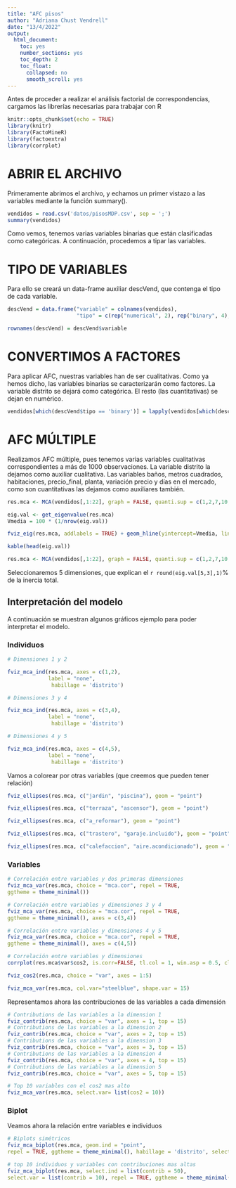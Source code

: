 ---
title: "AFC pisos"
author: "Adriana Chust Vendrell"
date: "13/4/2022"
output:
  html_document:
    toc: yes
    number_sections: yes
    toc_depth: 2
    toc_float:
      collapsed: no
      smooth_scroll: yes
---


Antes de proceder a realizar el análisis factorial de correspondencias, cargamos las librerías necesarias para trabajar con R

```{r setup, include=FALSE}
knitr::opts_chunk$set(echo = TRUE)
library(knitr)
library(FactoMineR)
library(factoextra)
library(corrplot)
```

# ABRIR EL ARCHIVO

Primeramente abrimos el archivo, y echamos un primer vistazo a las variables mediante la función summary().

```{r abrir}
vendidos = read.csv('datos/pisosMDP.csv', sep = ';')
summary(vendidos)
```
Como vemos, tenemos varias variables binarias que están clasificadas como categóricas. A continuación, procedemos a tipar las variables.


# TIPO DE VARIABLES

Para ello se creará un data-frame auxiliar descVend, que contenga el tipo de cada variable. 

```{r tipo variables}
descVend = data.frame("variable" = colnames(vendidos),
                      "tipo" = c(rep("numerical", 2), rep("binary", 4), "numerical", rep("binary", 2), "numerical", "categorical", rep("binary", 7), "numerical", rep("binary", 1), rep("numerical",2)),stringsAsFactors = FALSE)

rownames(descVend) = descVend$variable

```


# CONVERTIMOS A FACTORES

Para aplicar AFC, nuestras variables han de ser cualitativas. Como ya hemos dicho, las variables binarias se caracterizarán como factores. La variable distrito se dejará como categórica. El resto (las cuantitativas) se dejan en numérico.

```{r factores}
vendidos[which(descVend$tipo == 'binary')] = lapply(vendidos[which(descVend$tipo == 'binary')], as.factor)

```


# AFC MÚLTIPLE

Realizamos AFC múltiple, pues tenemos varias variables cualitativas correspondientes a más de 1000 observaciones.
La variable distrito la dejamos como auxiliar cualitativa.
Las variables baños, metros cuadrados, habitaciones, precio_final, planta, variación precio y días en el mercado, como son cuantitativas las dejamos como auxiliares también.


```{r afc}
res.mca <- MCA(vendidos[,1:22], graph = FALSE, quanti.sup = c(1,2,7,10,19,21,22), quali.sup = 11) 

eig.val <- get_eigenvalue(res.mca)
Vmedia = 100 * (1/nrow(eig.val))

fviz_eig(res.mca, addlabels = TRUE) + geom_hline(yintercept=Vmedia, linetype=2, color="red") 

kable(head(eig.val))

res.mca <- MCA(vendidos[,1:22], graph = FALSE, quanti.sup = c(1,2,7,10,19,21,22), quali.sup = 11, ncp = 5)
```


Seleccionaremos 5 dimensiones, que explican el `r round(eig.val[5,3],1)`% de la inercia total.

## Interpretación del modelo

A continuación se muestran algunos gráficos ejemplo para poder interpretar el modelo.

### Individuos

```{r mca3, fig.width=5, fig.height=5}

# Dimensiones 1 y 2

fviz_mca_ind(res.mca, axes = c(1,2),
             label = "none",
              habillage = 'distrito')

# Dimensiones 3 y 4

fviz_mca_ind(res.mca, axes = c(3,4),
             label = "none",
              habillage = 'distrito')

# Dimensiones 4 y 5

fviz_mca_ind(res.mca, axes = c(4,5),
             label = "none",
              habillage = 'distrito')

```

Vamos a colorear por otras variables (que creemos que pueden tener relación)

```{r otras variables}
fviz_ellipses(res.mca, c("jardin", "piscina"), geom = "point")
```

```{r otras variables2}
fviz_ellipses(res.mca, c("terraza", "ascensor"), geom = "point")
```

```{r otras variables3}
fviz_ellipses(res.mca, c("a_reformar"), geom = "point")
```

```{r otras variables4}
fviz_ellipses(res.mca, c("trastero", "garaje.incluido"), geom = "point")
```

```{r otras variables5}
fviz_ellipses(res.mca, c("calefaccion", "aire.acondicionado"), geom = "point")
```


### Variables


```{r mca4, fig.width=5, fig.height=5}

# Correlación entre variables y dos primeras dimensiones
fviz_mca_var(res.mca, choice = "mca.cor", repel = TRUE, 
ggtheme = theme_minimal())

# Correlación entre variables y dimensiones 3 y 4
fviz_mca_var(res.mca, choice = "mca.cor", repel = TRUE, 
ggtheme = theme_minimal(), axes = c(3,4))

# Correlación entre variables y dimensiones 4 y 5
fviz_mca_var(res.mca, choice = "mca.cor", repel = TRUE, 
ggtheme = theme_minimal(), axes = c(4,5))

# Correlación entre variables y dimensiones
corrplot(res.mca$var$cos2, is.corr=FALSE, tl.col = 1, win.asp = 0.5, cl.ratio = 0.3, cl.cex = 0.8)

fviz_cos2(res.mca, choice = "var", axes = 1:5)

fviz_mca_var(res.mca, col.var="steelblue", shape.var = 15)

```


Representamos ahora las contribuciones de las variables a cada dimensión

```{r variables2}

# Contributions de las variables a la dimension 1
fviz_contrib(res.mca, choice = "var", axes = 1, top = 15)
# Contributions de las variables a la dimension 2
fviz_contrib(res.mca, choice = "var", axes = 2, top = 15)
# Contributions de las variables a la dimension 3
fviz_contrib(res.mca, choice = "var", axes = 3, top = 15)
# Contributions de las variables a la dimension 4
fviz_contrib(res.mca, choice = "var", axes = 4, top = 15)
# Contributions de las variables a la dimension 5
fviz_contrib(res.mca, choice = "var", axes = 5, top = 15)

# Top 10 variables con el cos2 mas alto
fviz_mca_var(res.mca, select.var= list(cos2 = 10))

```


### Biplot

Veamos ahora la relación entre variables e individuos

```{r mca5, fig.width=5, fig.height=5}

# Biplots simétricos
fviz_mca_biplot(res.mca, geom.ind = "point",
repel = TRUE, ggtheme = theme_minimal(), habillage = 'distrito', select.var = list(contrib = 10), col.var = 'black')

# top 10 individuos y variables con contribuciones mas altas
fviz_mca_biplot(res.mca, select.ind = list(contrib = 50), 
select.var = list(contrib = 10), repel = TRUE, ggtheme = theme_minimal(), habillage = 'distrito', label = 'var', col.var = 'black')
```
